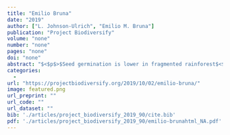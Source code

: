 ```yaml
---
title: "Emilio Bruna"
date: "2019"
author: ["L. Johnson-Ulrich", "Emilio M. Bruna"]
publication: "Project Biodiversify"
volume: "none"
number: "none"
pages: "none"
doi: "none"
abstract: "$<$p$>$Seed germination is lower in fragmented rainforest$<$/p$>$"
categories: 
  - 
url: "https://projectbiodiversify.org/2019/10/02/emilio-bruna/"
image: featured.png
url_preprint: ""
url_code: ""
url_dataset: ""
bib: './articles/project_biodiversify_2019_90/cite.bib'
pdf: './articles/project_biodiversify_2019_90/emilio-brunahtml_NA.pdf'
---
```

